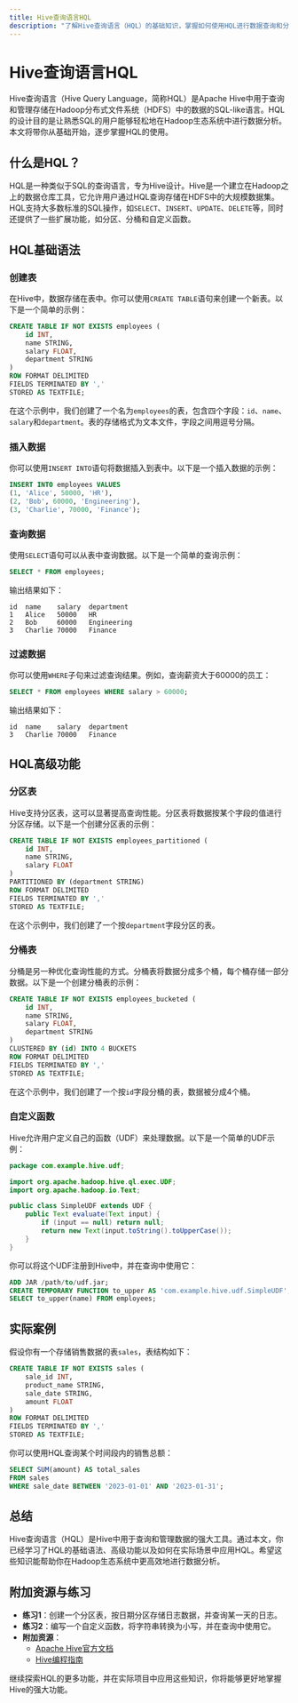 ```yaml
---
title: Hive查询语言HQL
description: "了解Hive查询语言（HQL）的基础知识，掌握如何使用HQL进行数据查询和分析。本文适合初学者，包含代码示例和实际案例。"
---
```


# Hive查询语言HQL

Hive查询语言（Hive Query Language，简称HQL）是Apache Hive中用于查询和管理存储在Hadoop分布式文件系统（HDFS）中的数据的SQL-like语言。HQL的设计目的是让熟悉SQL的用户能够轻松地在Hadoop生态系统中进行数据分析。本文将带你从基础开始，逐步掌握HQL的使用。

## 什么是HQL？

HQL是一种类似于SQL的查询语言，专为Hive设计。Hive是一个建立在Hadoop之上的数据仓库工具，它允许用户通过HQL查询存储在HDFS中的大规模数据集。HQL支持大多数标准的SQL操作，如`SELECT`、`INSERT`、`UPDATE`、`DELETE`等，同时还提供了一些扩展功能，如分区、分桶和自定义函数。

## HQL基础语法

### 创建表

在Hive中，数据存储在表中。你可以使用`CREATE TABLE`语句来创建一个新表。以下是一个简单的示例：

```sql
CREATE TABLE IF NOT EXISTS employees (
    id INT,
    name STRING,
    salary FLOAT,
    department STRING
)
ROW FORMAT DELIMITED
FIELDS TERMINATED BY ','
STORED AS TEXTFILE;
```

在这个示例中，我们创建了一个名为`employees`的表，包含四个字段：`id`、`name`、`salary`和`department`。表的存储格式为文本文件，字段之间用逗号分隔。

### 插入数据

你可以使用`INSERT INTO`语句将数据插入到表中。以下是一个插入数据的示例：

```sql
INSERT INTO employees VALUES
(1, 'Alice', 50000, 'HR'),
(2, 'Bob', 60000, 'Engineering'),
(3, 'Charlie', 70000, 'Finance');
```

### 查询数据

使用`SELECT`语句可以从表中查询数据。以下是一个简单的查询示例：

```sql
SELECT * FROM employees;
```

输出结果如下：

```
id  name    salary  department
1   Alice   50000   HR
2   Bob     60000   Engineering
3   Charlie 70000   Finance
```

### 过滤数据

你可以使用`WHERE`子句来过滤查询结果。例如，查询薪资大于60000的员工：

```sql
SELECT * FROM employees WHERE salary > 60000;
```

输出结果如下：

```
id  name    salary  department
3   Charlie 70000   Finance
```

## HQL高级功能

### 分区表

Hive支持分区表，这可以显著提高查询性能。分区表将数据按某个字段的值进行分区存储。以下是一个创建分区表的示例：

```sql
CREATE TABLE IF NOT EXISTS employees_partitioned (
    id INT,
    name STRING,
    salary FLOAT
)
PARTITIONED BY (department STRING)
ROW FORMAT DELIMITED
FIELDS TERMINATED BY ','
STORED AS TEXTFILE;
```

在这个示例中，我们创建了一个按`department`字段分区的表。

### 分桶表

分桶是另一种优化查询性能的方式。分桶表将数据分成多个桶，每个桶存储一部分数据。以下是一个创建分桶表的示例：

```sql
CREATE TABLE IF NOT EXISTS employees_bucketed (
    id INT,
    name STRING,
    salary FLOAT,
    department STRING
)
CLUSTERED BY (id) INTO 4 BUCKETS
ROW FORMAT DELIMITED
FIELDS TERMINATED BY ','
STORED AS TEXTFILE;
```

在这个示例中，我们创建了一个按`id`字段分桶的表，数据被分成4个桶。

### 自定义函数

Hive允许用户定义自己的函数（UDF）来处理数据。以下是一个简单的UDF示例：

```java
package com.example.hive.udf;

import org.apache.hadoop.hive.ql.exec.UDF;
import org.apache.hadoop.io.Text;

public class SimpleUDF extends UDF {
    public Text evaluate(Text input) {
        if (input == null) return null;
        return new Text(input.toString().toUpperCase());
    }
}
```

你可以将这个UDF注册到Hive中，并在查询中使用它：

```sql
ADD JAR /path/to/udf.jar;
CREATE TEMPORARY FUNCTION to_upper AS 'com.example.hive.udf.SimpleUDF';
SELECT to_upper(name) FROM employees;
```

## 实际案例

假设你有一个存储销售数据的表`sales`，表结构如下：

```sql
CREATE TABLE IF NOT EXISTS sales (
    sale_id INT,
    product_name STRING,
    sale_date STRING,
    amount FLOAT
)
ROW FORMAT DELIMITED
FIELDS TERMINATED BY ','
STORED AS TEXTFILE;
```

你可以使用HQL查询某个时间段内的销售总额：

```sql
SELECT SUM(amount) AS total_sales
FROM sales
WHERE sale_date BETWEEN '2023-01-01' AND '2023-01-31';
```

## 总结

Hive查询语言（HQL）是Hive中用于查询和管理数据的强大工具。通过本文，你已经学习了HQL的基础语法、高级功能以及如何在实际场景中应用HQL。希望这些知识能帮助你在Hadoop生态系统中更高效地进行数据分析。

## 附加资源与练习

- **练习1**：创建一个分区表，按日期分区存储日志数据，并查询某一天的日志。
- **练习2**：编写一个自定义函数，将字符串转换为小写，并在查询中使用它。
- **附加资源**：
  - [Apache Hive官方文档](https://hive.apache.org/)
  - [Hive编程指南](https://www.amazon.com/Programming-Hive-Edward-Capriolo/dp/1449319335)

继续探索HQL的更多功能，并在实际项目中应用这些知识，你将能够更好地掌握Hive的强大功能。